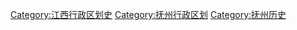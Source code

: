 [[Category:江西行政区划史|Category:江西行政区划史]]
[[Category:抚州行政区划|Category:抚州行政区划]]
[[Category:抚州历史|Category:抚州历史]]